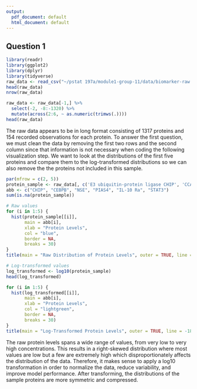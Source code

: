```yaml
---
output:
  pdf_document: default
  html_document: default
---
```


## Question 1

```r
library(readr)
library(ggplot2)
library(dplyr)
library(tidyverse)
raw_data <- read_csv("~/pstat 197a/module1-group-11/data/biomarker-raw.csv")
head(raw_data)
nrow(raw_data)

raw_data <- raw_data[-1,] %>%
  select(-2, -8:-1320) %>%
  mutate(across(2:6, ~ as.numeric(trimws(.))))
head(raw_data)
```

The raw data appears to be in long format consisting of 1317 proteins and 154 recorded observations for each protein. To answer the first question, we must clean the data by removing the first two rows and the second column since that information is not necessary when coding the following visualization step. We want to look at the distributions of the first five proteins and compare them to the log-transformed distributions so we can also remove the the proteins not included in this sample.

```r
par(mfrow = c(2, 5))
protein_sample <- raw_data[, c('E3 ubiquitin-protein ligase CHIP', 'CCAAT/enhancer-binding protein beta', 'Gamma-enolase', 'E3 SUMO-protein ligase PIAS4', 'Interleukin-10 receptor subunit alpha')] %>% na.omit()
abb <- c("CHIP", "CEBPB", "NSE", "PIAS4", "IL-10 Ra", "STAT3")
sum(is.na(protein_sample))

# Raw values
for (i in 1:5) {
  hist(protein_sample[[i]],
       main = abb[i],
       xlab = "Protein Levels",
       col = "blue",
       border = NA,
       breaks = 30)
}
title(main = "Raw Distribution of Protein Levels", outer = TRUE, line = -1)

# Log-transformed values
log_transformed <- log10(protein_sample)
head(log_transformed)

for (i in 1:5) {
  hist(log_transformed[[i]],
       main = abb[i],
       xlab = "Protein Levels",
       col = "lightgreen",
       border = NA,
       breaks = 30)
}
title(main = "Log-Transformed Protein Levels", outer = TRUE, line = -18)
```

The raw protein levels spans a wide range of values, from very low to very high concentrations. This results in a right-skewed distribution where most values are low but a few are extremely high which disproportionately affects the distribution of the data. Therefore, it makes sense to apply a log10 transformation in order to normalize the data, reduce variability, and improve model performance. After transforming, the distributions of the sample proteins are more symmetric and compressed. 

<!-- 
Impact:
- Protein level values were of `character` type so it must be converted to `numeric` type for modeling
- Outliers resulted in right-skewed distribution, which led to application of log10 transform
-->



